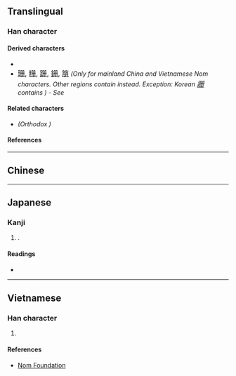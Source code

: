 {{also|冊}}
{{character info/new}}
==Translingual==

===Han character===
{{Han char|rn=13|rad=冂|as=03|sn=5|four=77440|canj=BBM|ids=⿻⿰⿰丿𠃌⿰丿𠃌一}}

====Derived characters====
* {{l|mul|[[𡊢]], [[姗]], [[𪨪]], [[𪭪]], [[栅]], [[𤇒]], [[𥑬]], [[𮁧]], [[𫟶]], [[删]], [[𬅡]], [[𮤊]], [[𣆑]]}}
*  <font size=3, lang="zh-hans">[[珊#Translingual|珊]], [[粣#Translingual|粣]], [[跚#Translingual|跚]], [[銏#Translingual|銏]], [[笧#Translingual|笧]]</font> ''(Only for mainland China and Vietnamese Nom characters. Other regions contain {{l|mul|冊}} instead. Exception: Korean <font size=3, lang="zh-hans">[[跚#Translingual|跚]]</font> contains {{l|mul|册}}) - See {{w|Han unification}}''

====Related characters====
* {{l|mul|[[冊]]}} ''(Orthodox {{w|Traditional Chinese characters|traditional form}})''

====References====
{{Han ref|kx=0129.051|dkj=01516|dj=0289.210|hdz=10099.080|uh=518C}}

----

==Chinese==
{{zh-see|冊|sv}}

----

==Japanese==

===Kanji===
{{ja-kanji|grade=|rs=冂03}}

# {{alternative form of|冊|lang=ja}}.

====Readings====
* {{ja-readings|goon=[[しゃく]] (shaku)|kanyoon=[[さつ]] (satsu)|kanon=[[さく]] (saku)|kun=[[ふみ]] (fumi)}}

----

==Vietnamese==

===Han character===
{{vi-hantu|rs=冂03|[[sách]]}}

# {{han tu form of|sách|[[book]]}}

====References====
* [http://nomfoundation.org/common/nom_details.php?codepoint=518C Nom Foundation]